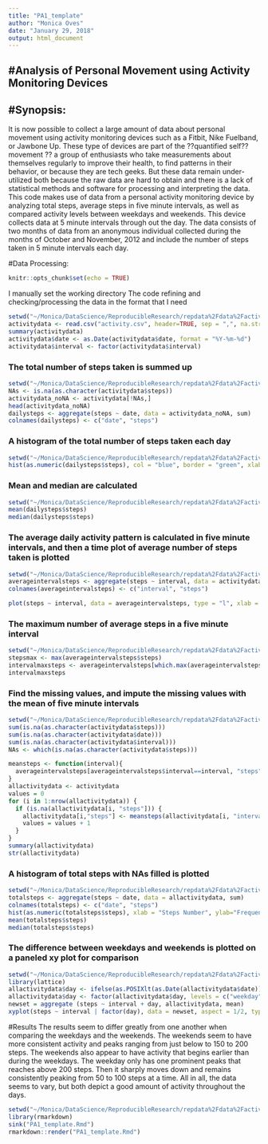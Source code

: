 ---
title: "PA1_template"
author: "Monica Oves"
date: "January 29, 2018"
output: html_document
---

#Analysis of Personal Movement using Activity Monitoring Devices
-------------
#Synopsis:
-----------
It is now possible to collect a large amount of data about personal movement using activity monitoring devices such as a Fitbit, Nike Fuelband, or Jawbone Up. These type of devices are part of the ??quantified self?? movement ?? a group of enthusiasts who take measurements about themselves regularly to improve their health, to find patterns in their behavior, or because they are tech geeks. But these data remain under-utilized both because the raw data are hard to obtain and there is a lack of statistical methods and software for processing and interpreting the data.
This code makes use of data from a personal activity monitoring device by analyzing total steps, average steps in five minute intervals, as well as compared activity levels between weekdays and weekends. This device collects data at 5 minute intervals through out the day. The data consists of two months of data from an anonymous individual collected during the months of October and November, 2012 and include the number of steps taken in 5 minute intervals each day.

#Data Processing:
```{r setup, include=FALSE}
knitr::opts_chunk$set(echo = TRUE)
```

I manually set the working directory
The code refining and checking/processing the data in the format that I need
```{r, echo=TRUE}
setwd("~/Monica/DataScience/ReproducibleResearch/repdata%2Fdata%2Factivity")
activitydata <- read.csv("activity.csv", header=TRUE, sep = ",", na.strings = "NA")
summary(activitydata)
activitydata$date <- as.Date(activitydata$date, format = "%Y-%m-%d")
activitydata$interval <- factor(activitydata$interval)
```

### The total number of steps taken is summed up
```{r, echo=TRUE}
setwd("~/Monica/DataScience/ReproducibleResearch/repdata%2Fdata%2Factivity")
NAs <- is.na(as.character(activitydata$steps))
activitydata_noNA <- activitydata[!NAs,]
head(activitydata_noNA)
dailysteps <- aggregate(steps ~ date, data = activitydata_noNA, sum)
colnames(dailysteps) <- c("date", "steps")
```

### A histogram of the total number of steps taken each day
```{r, echo=TRUE}
setwd("~/Monica/DataScience/ReproducibleResearch/repdata%2Fdata%2Factivity")
hist(as.numeric(dailysteps$steps), col = "blue", border = "green", xlab = "Steps Number", ylab = "Frequency", main = "Total Number of Steps Histogram")
```

### Mean and median are calculated
```{r, echo=TRUE}
setwd("~/Monica/DataScience/ReproducibleResearch/repdata%2Fdata%2Factivity")
mean(dailysteps$steps)
median(dailysteps$steps)
```

### The average daily activity pattern is calculated in five minute intervals, and then a time plot of average number of steps taken is plotted
```{r, echo=TRUE}
setwd("~/Monica/DataScience/ReproducibleResearch/repdata%2Fdata%2Factivity")
averageintervalsteps <- aggregate(steps ~ interval, data = activitydata_noNA, mean, na.rm = TRUE)
colnames(averageintervalsteps) <- c("interval", "steps")

plot(steps ~ interval, data = averageintervalsteps, type = "l", xlab = "Intervals", ylab = "Average Steps per Interval", main = "Average Steps In Intervals", col = "red")
```

### The maximum number of average steps in a five minute interval
```{r, echo=TRUE}
setwd("~/Monica/DataScience/ReproducibleResearch/repdata%2Fdata%2Factivity")
stepsmax <- max(averageintervalsteps$steps)
intervalmaxsteps <- averageintervalsteps[which.max(averageintervalsteps$steps),]$interval
intervalmaxsteps
```

### Find the missing values, and impute the missing values with the mean of five minute intervals
```{r, echo=TRUE}
setwd("~/Monica/DataScience/ReproducibleResearch/repdata%2Fdata%2Factivity")
sum(is.na(as.character(activitydata$steps)))
sum(is.na(as.character(activitydata$date)))
sum(is.na(as.character(activitydata$interval)))
NAs <- which(is.na(as.character(activitydata$steps)))

meansteps <- function(interval){
  averageintervalsteps[averageintervalsteps$interval==interval, "steps"]
}
allactivitydata <- activitydata
values = 0
for (i in 1:nrow(allactivitydata)) {
  if (is.na(allactivitydata[i, "steps"])) {
    allactivitydata[i,"steps"] <- meansteps(allactivitydata[i, "interval"])
    values = values + 1
  }
}
summary(allactivitydata)
str(allactivitydata)
```

### A histogram of total steps with NAs filled is plotted
```{r, echo=TRUE}
setwd("~/Monica/DataScience/ReproducibleResearch/repdata%2Fdata%2Factivity")
totalsteps <- aggregate(steps ~ date, data = allactivitydata, sum)
colnames(totalsteps) <- c("date", "steps")
hist(as.numeric(totalsteps$steps), xlab = "Steps Number", ylab="Frequency", main = "Total Number of Steps with filled NAs", col = "yellow")
mean(totalsteps$steps)
median(totalsteps$steps)
```

### The difference between weekdays and weekends is plotted on a paneled xy plot for comparison
```{r, echo=TRUE}
setwd("~/Monica/DataScience/ReproducibleResearch/repdata%2Fdata%2Factivity")
library(lattice)
allactivitydata$day <- ifelse(as.POSIXlt(as.Date(allactivitydata$date))$wday%%6 == 0, "weekend", "weekday")
allactivitydata$day <- factor(allactivitydata$day, levels = c("weekday", "weekend"))
newset = aggregate (steps ~ interval + day, allactivitydata, mean)
xyplot(steps ~ interval | factor(day), data = newset, aspect = 1/2, type = "l")
```

#Results
The results seem to differ greatly from one another when comparing the weekdays and the weekends. The weekends seem to have more consistent activity and peaks ranging from just below to 150 to 200 steps. The weekends also appear to have activity that begins earlier than during the weekdays. The weekday only has one prominent peaks that reaches above 200 steps. Then it sharply moves down and remains consistently peaking from 50 to 100 steps at a time. All in all, the data seems to vary, but both depict a good amount of activity throughout the days. 
```{r, echo=TRUE}
setwd("~/Monica/DataScience/ReproducibleResearch/repdata%2Fdata%2Factivity")
library(rmarkdown)
sink("PA1_template.Rmd")
rmarkdown::render("PA1_template.Rmd")
```
